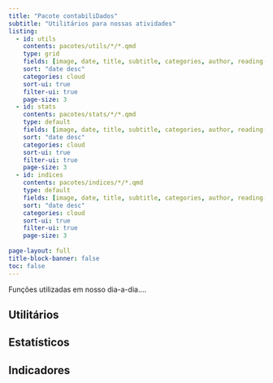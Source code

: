```yaml
---
title: "Pacote contabiliDados"
subtitle: "Utilitários para nossas atividades"
listing:
  - id: utils
    contents: pacotes/utils/*/*.qmd
    type: grid
    fields: [image, date, title, subtitle, categories, author, reading-time]  
    sort: "date desc"
    categories: cloud
    sort-ui: true
    filter-ui: true
    page-size: 3
  - id: stats
    contents: pacotes/stats/*/*.qmd
    type: default
    fields: [image, date, title, subtitle, categories, author, reading-time]
    sort: "date desc"
    categories: cloud
    sort-ui: true
    filter-ui: true
    page-size: 3
  - id: indices
    contents: pacotes/indices/*/*.qmd
    type: default
    fields: [image, date, title, subtitle, categories, author, reading-time]
    sort: "date desc"
    categories: cloud
    sort-ui: true
    filter-ui: true
    page-size: 3    
    
page-layout: full
title-block-banner: false
toc: false
---
```


Funções utilizadas em nosso dia-a-dia....

## Utilitários

::: {#utils}
:::

## Estatísticos

::: {#stats}
:::

## Indicadores

::: {#indices}
:::
